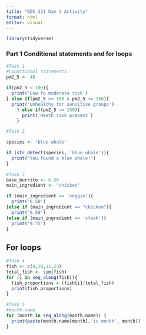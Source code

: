 ```yaml
---
title: "EDS 221 Day 3 Activity"
format: html
editor: visual
---
```


```r
library(tidyverse)
```

### Part 1 Conditional statements and for loops 

```r
#Task 1
#Conditional statements
pm2_5 <- 48

if(pm2_5 < 100){
  print('Low to moderate risk')
} else if(pm2_5 >= 100 & pm2_5 <= 150){
  print('Unhealthy for sensitive groups')
    } else if(pm2_5 >= 150){
      print('Heath risk present')
    }
```

```r
#Task 2

species <- 'blue whale'

if (str_detect(species, 'blue whale')){
  print("You found a blue whale!")
} 
```

```r
#Task 3
base_burrito <- 6.50
main_ingredient <- "chicken"

if (main_ingredient == 'veggie'){
  print('6.50')
}else if (main_ingredient == "chicken"){
  print('9.50')
}else if (main_ingredient == 'steak'){
  print('9.75')
}
```

## For loops

```r
#Task 4
fish <- c(8,10,12,23)
total_fish <- sum(fish)
for (i in seq_along(fish)){
  fish_proportions = (fish[i]/total_fish)
  print(fish_proportions)
}
```

```r
#Task 5
#month.name 
for (month in seq_along(month.name)) {
  print(paste(month.name[month],'is month', month))
}
```
